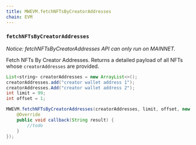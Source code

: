 ```yaml
---
title: MWEVM.fetchNFTsByCreatorAddresses
chain: EVM
---
```


### `fetchNFTsByCreatorAddresses`
*Notice: fetchNFTsByCreatorAddresses API can only run on MAINNET.*

Fetch NFTs By Creator Addresses. Returns a detailed payload of all NFTs whose `creatorAddresses`
are provided.

```java
List<string> creatorAddresses = new ArrayList<>();
creatorAddresses.add("creator wallet address 1");
creatorAddresses.Add("creator wallet address 2");
int limit = 99;
int offset = 1;

MWEVM.fetchNFTsByCreatorAddresses(creatorAddresses, limit, offset, new MirrorCallback() {
    @Override
    public void callback(String result) {
        //todo
    }
});
```
